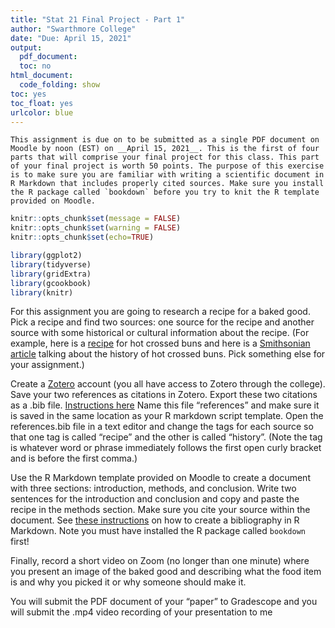 ```yaml
---
title: "Stat 21 Final Project - Part 1"
author: "Swarthmore College"
date: "Due: April 15, 2021"
output:
  pdf_document: 
  toc: no
html_document:
  code_folding: show
toc: yes
toc_float: yes
urlcolor: blue
---
```


```asis
This assignment is due on to be submitted as a single PDF document on Moodle by noon (EST) on __April 15, 2021__. This is the first of four parts that will comprise your final project for this class. This part of your final project is worth 50 points. The purpose of this exercise is to make sure you are familiar with writing a scientific document in R Markdown that includes properly cited sources. Make sure you install the R package called `bookdown` before you try to knit the R template provided on Moodle. 
```


```r
knitr::opts_chunk$set(message = FALSE) 
knitr::opts_chunk$set(warning = FALSE) 
knitr::opts_chunk$set(echo=TRUE) 

library(ggplot2)
library(tidyverse)
library(gridExtra)
library(gcookbook)
library(knitr)
```

For this assignment you are going to research a recipe for a baked good. Pick a recipe and find two sources: one source for the recipe and another source with some historical or cultural information about the recipe. (For example, here is a [recipe](https://www.tasteofhome.com/recipes/traditional-hot-cross-buns) for hot crossed buns and here is a [Smithsonian article](https://www.smithsonianmag.com/smart-news/five-great-myths-about-hot-cross-buns-traditional-pre-easter-pastry-180951130) talking about the history of hot crossed buns. Pick something else for your assignment.)

Create a [Zotero](https://guides.tricolib.brynmawr.edu/zotero) account (you all have access to Zotero through the college). Save your two references as citations in Zotero.  Export these two citations as a .bib file. [Instructions here](https://libguides.rhul.ac.uk/referencing/Zoterolatex) Name this file "references" and make sure it is saved in the same location as your R markdown script template. Open the references.bib file in a text editor and change the tags for each source so that one tag is called "recipe" and the other is called "history". (Note the tag is whatever word or phrase immediately follows the first open curly bracket and is before the first comma.)

Use the R Markdown template provided on Moodle to create a document with three sections: introduction, methods, and conclusion. Write two sentences for the introduction and conclusion and copy and paste the recipe in the methods section. Make sure you cite your source within the document. See [these instructions](https://www.earthdatascience.org/courses/earth-analytics/document-your-science/add-citations-to-rmarkdown-report/) on how to create a bibliography in R Markdown. Note you must have installed the R package called `bookdown` first! 

Finally, record a short video on Zoom (no longer than one minute) where you present an image of the baked good and describing what the food item is and why you picked it or why someone should make it. 

You will submit the PDF document of your "paper" to Gradescope and you will submit the .mp4 video recording of your presentation to me 
